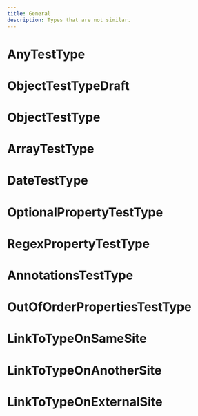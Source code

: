 ```yaml
---
title: General
description: Types that are not similar.
---
```


<LoadableApiType apiKey="test" type="AnyTestType" />


# AnyTestType

<ApiType apiKey="test" type="AnyTestType" />

# ObjectTestTypeDraft

<ApiType apiKey="test" type="ObjectTestTypeDraft" />

# ObjectTestType

<ApiType apiKey="test" type="ObjectTestType" />

# ArrayTestType

<ApiType apiKey="test" type="ArrayTestType" />

# DateTestType

<ApiType apiKey="test" type="DateTestType" />

# OptionalPropertyTestType

<ApiType apiKey="test" type="OptionalPropertyTestType" />

# RegexPropertyTestType

<ApiType apiKey="test" type="RegexPropertiesType" />

# AnnotationsTestType

<ApiType apiKey="test" type="AnnotationsTestType" />

# OutOfOrderPropertiesTestType

<ApiType apiKey="test" type="OutOfOrderPropertiesTestType" />

# LinkToTypeOnSameSite

<ApiType apiKey="test" type="LinkToTypeOnSameSite" />

# LinkToTypeOnAnotherSite

<ApiType apiKey="test" type="LinkToTypeOnAnotherSite" />

# LinkToTypeOnExternalSite

<ApiType apiKey="test" type="LinkToTypeOnExternalSite" />
